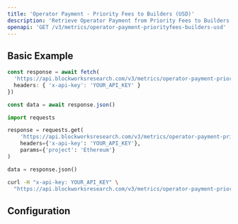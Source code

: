 ```yaml
---
title: 'Operator Payment - Priority Fees to Builders (USD)'
description: 'Retrieve Operator Payment from Priority Fees to Builders Metrics in USD'
openapi: 'GET /v3/metrics/operator-payment-priorityfees-builders-usd'
---
```



<Endpoint method="GET" path="/v3/metrics/operator-payment-priorityfees-builders-usd" />

## Basic Example

<CodeGroup>

```typescript TypeScript
const response = await fetch(
  'https://api.blockworksresearch.com/v3/metrics/operator-payment-priorityfees-builders-usd?project=Ethereum', {
  headers: { 'x-api-key': 'YOUR_API_KEY' }
})

const data = await response.json()
```

```python Python
import requests

response = requests.get(
    'https://api.blockworksresearch.com/v3/metrics/operator-payment-priorityfees-builders-usd',
    headers={'x-api-key': 'YOUR_API_KEY'},
    params={'project': 'Ethereum'}
)

data = response.json()
```

```bash cURL
curl -H "x-api-key: YOUR_API_KEY" \
  "https://api.blockworksresearch.com/v3/metrics/operator-payment-priorityfees-builders-usd?project=Ethereum"
```

</CodeGroup>


<GenericResponse />

## Configuration

<QueryParams />